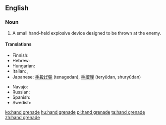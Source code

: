 {{wikipedia}}
==English==

===Noun===
{{en-noun|sg=[[hand]] [[grenade]]}}

# {{military}} A small hand-held explosive device designed to be thrown at the enemy.

====Translations====
{{trans-top|explosive device}}
* Finnish: {{t-|fi|käsikranaatti}}
* Hebrew: {{t|he|רמון יד|tr=rimon yad}}
* Hungarian: {{t+|hu|kézigránát}}
* Italian: {{t-|it|granata|f}}, {{t-|it|bomba a mano|f}}
* Japanese: [[手投げ弾]] (tenagedan), [[手榴弾]] (teryūdan, shuryūdan)
{{trans-mid}}
* Navajo: {{tø|nv|dadilhóni aheltłʼidígíí}}
* Russian: {{t+|ru|граната|f|tr=granáta}}
* Spanish: {{t+|es|granada de mano|f}}
* Swedish: {{t-|sv|handgranat|c}}
{{trans-bottom}}

[[ko:hand grenade]]
[[hu:hand grenade]]
[[pl:hand grenade]]
[[ta:hand grenade]]
[[zh:hand grenade]]